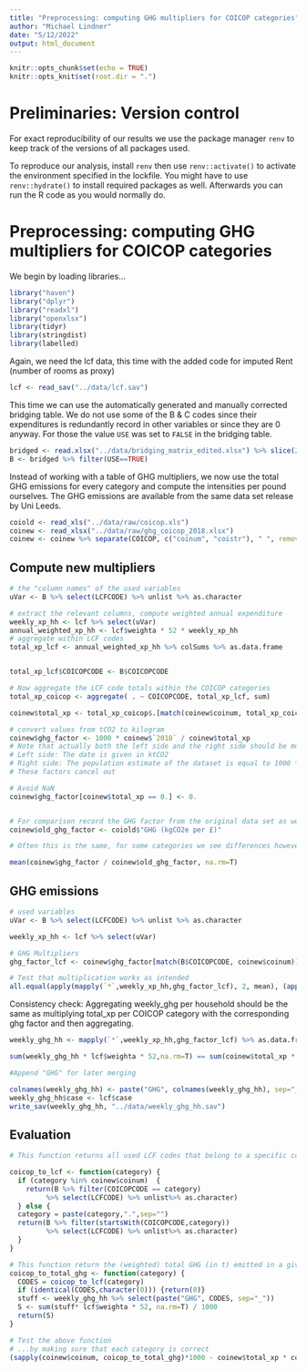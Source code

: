 ```yaml
---
title: "Preprocessing: computing GHG multipliers for COICOP categories"
author: "Michael Lindner"
date: "5/12/2022"
output: html_document
---
```


```r
knitr::opts_chunk$set(echo = TRUE)
knitr::opts_knit$set(root.dir = ".")
```
# Preliminaries: Version control

For exact reproducibility of our results we use the package manager `renv` to keep track of the versions of all packages used.

To reproduce our analysis, install `renv` then use `renv::activate()` to activate the environment specified in the lockfile. You might have to use `renv::hydrate()` to install required packages as well. Afterwards you can run the R code as you would normally do.


# Preprocessing: computing GHG multipliers for COICOP categories
We begin by loading libraries...

```r
library("haven")
library("dplyr")
library("readxl")
library("openxlsx")
library(tidyr)
library(stringdist)
library(labelled)
```

Again, we need the lcf data, this time with the added code for imputed Rent (number of rooms as proxy)
```r
lcf <- read_sav("../data/lcf.sav")
```

This time we can use the automatically generated and manually corrected bridging table. We do not use some of the B & C codes since their expenditures is redundantly record in other variables or since they are 0 anyway. For those the value `USE` was set to `FALSE` in the bridging table. 

```r
bridged <- read.xlsx("../data/bridging_matrix_edited.xlsx") %>% slice(2:n())
B <- bridged %>% filter(USE==TRUE)
```


Instead of working with a table of GHG multipliers, we now use the total GHG emissions for every category and compute the intensities per pound ourselves. The GHG emissions are available from the same data set release by Uni Leeds.
```r
coiold <- read_xls("../data/raw/coicop.xls")
coinew <- read_xlsx("../data/raw/ghg_coicop_2018.xlsx")
coinew <- coinew %>% separate(COICOP, c("coinum", "coistr"), " ", remove=FALSE, extra = "merge")
```



## Compute new multipliers

```r
# the "column names" of the used variables
uVar <- B %>% select(LCFCODE) %>% unlist %>% as.character

# extract the relevant columns, compute weighted annual expenditure
weekly_xp_hh <- lcf %>% select(uVar)
annual_weighted_xp_hh <- lcf$weighta * 52 * weekly_xp_hh 
# aggregate within LCF codes
total_xp_lcf <- annual_weighted_xp_hh %>% colSums %>% as.data.frame


total_xp_lcf$COICOPCODE <- B$COICOPCODE

# Now aggregate the LCF code totals within the COICOP categories
total_xp_coicop <- aggregate( . ~ COICOPCODE, total_xp_lcf, sum)

coinew$total_xp <- total_xp_coicop$.[match(coinew$coinum, total_xp_coicop$COICOPCODE)]

# convert values from tCO2 to kilogram 
coinew$ghg_factor <- 1000 * coinew$`2018` / coinew$total_xp
# Note that actually both the left side and the right side should be multiplied by 1000
# Left side: The date is given in ktCO2
# Right side: The population estimate of the dataset is equal to 1000 * weighta * persons_per_household
# These factors cancel out

# Avoid NaN
coinew$ghg_factor[coinew$total_xp == 0.] <- 0.


# For comparison record the GHG factor from the original data set as well
coinew$old_ghg_factor <- coiold$"GHG (kgCO2e per £)"

# Often this is the same, for some categories we see differences however

mean(coinew$ghg_factor / coinew$old_ghg_factor, na.rm=T)

```

## GHG emissions
```r
# used variables
uVar <- B %>% select(LCFCODE) %>% unlist %>% as.character

weekly_xp_hh <- lcf %>% select(uVar)

# GHG Multipliers
ghg_factor_lcf <- coinew$ghg_factor[match(B$COICOPCODE, coinew$coinum)]

# Test that multiplication works as intended
all.equal(apply(mapply(`*`,weekly_xp_hh,ghg_factor_lcf), 2, mean), (apply(weekly_xp_hh,2,mean) * ghg_factor_lcf), tol = 10e-6)
```


Consistency check: Aggregating weekly_ghg per household should be the same as multiplying total_xp per COICOP category with the corresponding ghg factor and then aggregating.

```r
weekly_ghg_hh <- mapply(`*`,weekly_xp_hh,ghg_factor_lcf) %>% as.data.frame

sum(weekly_ghg_hh * lcf$weighta * 52,na.rm=T) == sum(coinew$total_xp * coinew$ghg_factor, na.rm=T)

```

```r
#Append "GHG" for later merging

colnames(weekly_ghg_hh) <- paste("GHG", colnames(weekly_ghg_hh), sep="_")
weekly_ghg_hh$case <- lcf$case
write_sav(weekly_ghg_hh, "../data/weekly_ghg_hh.sav")
```
## Evaluation 
```r

# This function returns all used LCF codes that belong to a specific coicop (sub-) category

coicop_to_lcf <- function(category) {
  if (category %in% coinew$coinum)  {
    return(B %>% filter(COICOPCODE == category) 
         %>% select(LCFCODE) %>% unlist%>% as.character)
  } else {
  category = paste(category,".",sep="") 
  return(B %>% filter(startsWith(COICOPCODE,category)) 
         %>% select(LCFCODE) %>% unlist%>% as.character)
  }
}

# This function return the (weighted) total GHG (in t) emitted in a given coicop  category
coicop_to_total_ghg <- function(category) {
  CODES = coicop_to_lcf(category)
  if (identical(CODES,character(0))) {return(0)}
  stuff <- weekly_ghg_hh %>% select(paste("GHG", CODES, sep="_"))
  S <- sum(stuff* lcf$weighta * 52, na.rm=T) / 1000
  return(S)
}

# Test the above function
# ...by making sure that each category is correct
(sapply(coinew$coinum, coicop_to_total_ghg)*1000 - coinew$total_xp * coinew$ghg_factor) %>% round %>% prod(na.rm=T) == 0



```


